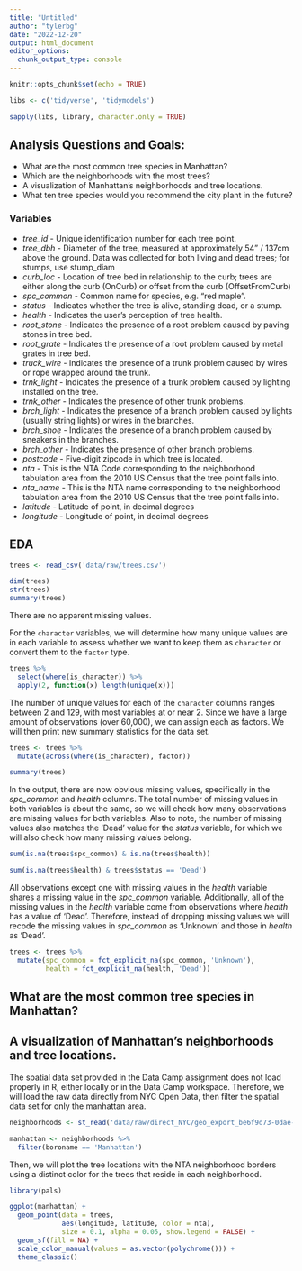 ```yaml
---
title: "Untitled"
author: "tylerbg"
date: "2022-12-20"
output: html_document
editor_options: 
  chunk_output_type: console
---
```


```r
knitr::opts_chunk$set(echo = TRUE)
```


```r
libs <- c('tidyverse', 'tidymodels')

sapply(libs, library, character.only = TRUE)
```


## Analysis Questions and Goals:

- What are the most common tree species in Manhattan?
- Which are the neighborhoods with the most trees?
- A visualization of Manhattan's neighborhoods and tree locations.
- What ten tree species would you recommend the city plant in the future?


### Variables

- *tree_id* - Unique identification number for each tree point.
- *tree_dbh* - Diameter of the tree, measured at approximately 54" / 137cm above the ground. Data was collected for both living and dead trees; for stumps, use stump_diam
- *curb_loc* - Location of tree bed in relationship to the curb; trees are either along the curb (OnCurb) or offset from the curb (OffsetFromCurb)
- *spc_common* - Common name for species, e.g. "red maple".
- *status* - Indicates whether the tree is alive, standing dead, or a stump.
- *health* - Indicates the user's perception of tree health.
- *root_stone* - Indicates the presence of a root problem caused by paving stones in tree bed.
- *root_grate* - Indicates the presence of a root problem caused by metal grates in tree bed.
- *truck_wire* - Indicates the presence of a trunk problem caused by wires or rope wrapped around the trunk.
- *trnk_light* - Indicates the presence of a trunk problem caused by lighting installed on the tree.
- *trnk_other* - Indicates the presence of other trunk problems.
- *brch_light* - Indicates the presence of a branch problem caused by lights (usually string lights) or wires in the branches.
- *brch_shoe* - Indicates the presence of a branch problem caused by sneakers in the branches.
- *brch_other* - Indicates the presence of other branch problems.
- *postcode* - Five-digit zipcode in which tree is located.
- *nta* - This is the NTA Code corresponding to the neighborhood tabulation area from the 2010 US Census that the tree point falls into.
- *nta_name* - This is the NTA name corresponding to the neighborhood tabulation area from the 2010 US Census that the tree point falls into.
- *latitude* - Latitude of point, in decimal degrees
- *longitude* - Longitude of point, in decimal degrees

## EDA

```r
trees <- read_csv('data/raw/trees.csv')
```


```r
dim(trees)
str(trees)
summary(trees)
```
There are no apparent missing values.

For the `character` variables, we will determine how many unique values are in each variable to assess whether we want to keep them as `character` or convert them to the `factor` type.

```r
trees %>%
  select(where(is_character)) %>%
  apply(2, function(x) length(unique(x)))
```

The number of unique values for each of the `character` columns ranges between 2 and 129, with most variables at or near 2.  Since we have a large amount of observations (over 60,000), we can assign each as factors.  We will then print new summary statistics for the data set.

```r
trees <- trees %>%
  mutate(across(where(is_character), factor))

summary(trees)
```

In the output, there are now obvious missing values, specifically in the *spc_common* and *health* columns.  The total number of missing values in both variables is about the same, so we will check how many observations are missing values for both variables.  Also to note, the number of missing values also matches the 'Dead' value for the *status* variable, for which we will also check how many missing values belong.

```r
sum(is.na(trees$spc_common) & is.na(trees$health))

sum(is.na(trees$health) & trees$status == 'Dead')
```

All observations except one with missing values in the *health* variable shares a missing value in the *spc_common* variable.  Additionally, all of the missing values in the *health* variable come from observations where *health* has a value of 'Dead'.  Therefore, instead of dropping missing values we will recode the missing values in *spc_common* as 'Unknown' and those in *health* as 'Dead'.

```r
trees <- trees %>%
  mutate(spc_common = fct_explicit_na(spc_common, 'Unknown'),
         health = fct_explicit_na(health, 'Dead'))
```



## What are the most common tree species in Manhattan?




## A visualization of Manhattan's neighborhoods and tree locations.

The spatial data set provided in the Data Camp assignment does not load properly in R, either locally or in the Data Camp workspace.  Therefore, we will load the raw data directly from NYC Open Data, then filter the spatial data set for only the manhattan area.


```r
neighborhoods <- st_read('data/raw/direct_NYC/geo_export_be6f9d73-0dae-46ea-bbed-99ae04ed44e2.shp', quiet=TRUE)

manhattan <- neighborhoods %>%
  filter(boroname == 'Manhattan')
```

Then, we will plot the tree locations with the NTA neighborhood borders using a distinct color for the trees that reside in each neighborhood.

```r
library(pals)

ggplot(manhattan) + 
  geom_point(data = trees,
             aes(longitude, latitude, color = nta),
             size = 0.1, alpha = 0.05, show.legend = FALSE) +
  geom_sf(fill = NA) +
  scale_color_manual(values = as.vector(polychrome())) +
  theme_classic()
```

